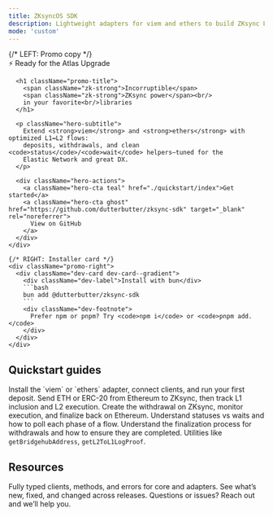 ```yaml
---
title: ZKsyncOS SDK
description: Lightweight adapters for viem and ethers to build ZKsync L1↔L2 flows fast.
mode: 'custom'
---
```


<div className="hero hero--bleed hero--split hero--ai">
  <div className="hero-inner">
    {/* LEFT: Promo copy */}
    <div className="promo-left">
      <div className="pill-tag pill-tag--ring">
        <span className="pill-icon">⚡</span>
        Ready for the Atlas Upgrade
      </div>

      <h1 className="promo-title">
        <span className="zk-strong">Incorruptible</span>
        <span className="zk-strong">ZKsync power</span><br/>
        in your favorite<br/>libraries
      </h1>

      <p className="hero-subtitle">
        Extend <strong>viem</strong> and <strong>ethers</strong> with optimized L1↔L2 flows:
        deposits, withdrawals, and clean <code>status</code>/<code>wait</code> helpers—tuned for the
        Elastic Network and great DX.
      </p>

      <div className="hero-actions">
        <a className="hero-cta teal" href="./quickstart/index">Get started</a>
        <a className="hero-cta ghost" href="https://github.com/dutterbutter/zksync-sdk" target="_blank" rel="noreferrer">
          View on GitHub
        </a>
      </div>
    </div>

    {/* RIGHT: Installer card */}
    <div className="promo-right">
      <div className="dev-card dev-card--gradient">
        <div className="dev-label">Install with bun</div>
        ```bash
        bun add @dutterbutter/zksync-sdk
        ```
        <div className="dev-footnote">
          Prefer npm or pnpm? Try <code>npm i</code> or <code>pnpm add.</code>
        </div>
      </div>
    </div>

  </div>
</div>

<section className="lp-container">
  <h2>Quickstart guides</h2>
  <Columns cols={3}>
    <Card title="Quickstart" icon="code" href="./quickstart">
      Install the `viem` or `ethers` adapter, connect clients, and run your first deposit.
    </Card>
    <Card title="Deposit (L1 → L2)" icon="money-bill-transfer" href="./guides/deposits">
      Send ETH or ERC-20 from Ethereum to ZKsync, then track L1 inclusion and L2 execution.
    </Card>
    <Card title="Withdraw (L2 → L1)" icon="money-check-dollar" href="./guides/withdrawals">
      Create the withdrawal on ZKsync, monitor execution, and finalize back on Ethereum.
    </Card>
    <Card title="Status & Wait helpers" icon="clock" href="./overview/status-vs-wait">
      Understand statuses vs waits and how to poll each phase of a flow.
    </Card>
    <Card title="Withdrawal Finalization" icon="circle-check" href="./overview/finalization">
      Understand the finalization process for withdrawals and how to ensure they are completed.
    </Card>
    <Card title="ZKsync RPC helpers" icon="terminal" href="./api-reference/core/rpc">
      Utilities like <code>getBridgehubAddress</code>, <code>getL2ToL1LogProof</code>.
    </Card>
  </Columns>
</section>

<section className="lp-container">
  <h2>Resources</h2>
  <Columns cols={3}>
    <Card title="SDK Reference" icon="book-open" href="./api-reference/introduction">
      Fully typed clients, methods, and errors for core and adapters.
    </Card>
    <Card title="Changelog" icon="calendar" href="./changelog">
      See what’s new, fixed, and changed across releases.
    </Card>
    <Card
      title="Support"
      icon="circle-info"
      href="https://github.com/zkSync-Community-Hub/zksync-developers/discussions/categories/sdks"
    >
      Questions or issues? Reach out and we’ll help you.
    </Card>
  </Columns>
</section>
